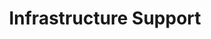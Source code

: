 ---
title: Infrastructure Support
description: Installation of workstations, printers, and technology infrastructure in a diverse range of environments.
image:
    icon:
    cover:
    article:
---